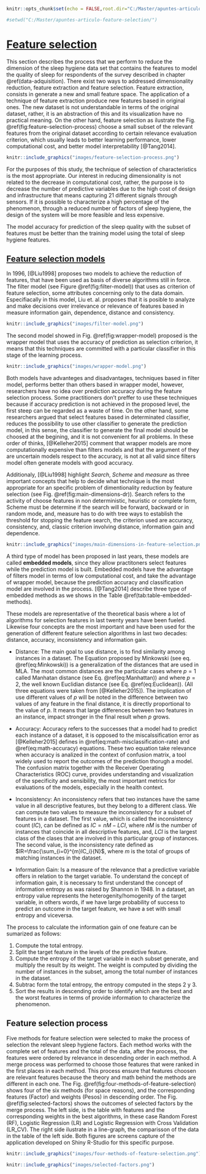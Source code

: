 ```r

knitr::opts_chunk$set(echo = FALSE,root.dir="C:/Master/apuntes-articulo-feature-selection/",fig.pos = 'H')

#setwd("C:/Master/apuntes-articulo-feature-selection/")
```



# [Feature selection](#feature-selection)

This section describes the process that we perform to reduce the dimension of the sleep hygiene data set  that contains the features to model the quality of sleep for respondents of the survey described in chapter \@ref(data-adquisition). There exist two ways to addressed dimensionality reduction, feature extraction and feature selection. Feature extraction, consists in generate a new and small feature space. The application of a technique of feature extraction produce new features based in original ones. The new dataset is not understandable in terms of the original dataset, rather, it is an abstraction of this and its visualization have no practical meaning. On the other hand, feature selection as ilustrate the Fig. \@ref(fig:feature-selection-process) choose a small subset of the relevant features from the original dataset according to certain relevance evaluation criterion, which usually leads to better learning performance, lower computational cost, and better model interpretability [@Tang2014]. 

```r
knitr::include_graphics("images/feature-selection-process.png")

```


For the purposes of this study, the technique of selection of characteristics is the most appropriate. Our interest in reducing dimensionality is not related to the decrease in computational cost, rather, the purpose is to decrease the number of predictive variables due to the high cost of design and infrastructure that means capturing 21 different signals through sensors. If it is possible to characterize a high percentage of the phenomenon, through a reduced number of factors of sleep hygiene, the design of the system will be more feasible and less expensive.

The model accuracy for prediction of the sleep quality with the subset of features must be better than the training model using the total of sleep hygiene features.  

## [Feature selection models](#feature-selection-model)
In 1996, [@Liu1998] proposes two models to achieve the reduction of features, that have been used as basis of diverse algorithms still in force. The filter model (see Figure \@ref(fig:filter-model)) that uses as criterion of feature selection, some attributes concerning only to the data domain. Especifiacally in this model, Liu et. al. proposes that it is posible to analyze and make decisions over irrelevance or relevance of features based in measure information gain, dependence, distance and consistency.

```r
knitr::include_graphics("images/filter-model.png")

```

The second model showed in Fig. \@ref(fig:wrapper-model) proposed is the wrapper model that uses the accuracy of prediction as selection criterion, it means that this techniques are committed with a particular classifier in this stage of the learning process. 

```r
knitr::include_graphics("images/wrapper-model.png")

```

Both models have advanteges and disadvantages, techniques based in filter model, performs better than others based in wrapper model, however, researchers have no idea over prediction accuracy during the feature selection process. Some practitioners don't preffer to use these techniques because if accuracy prediction is not achieved in the proposed level, the first steep can be regarded as a waste of time. On the other hand, some researchers argued that select features based in determinated classifier, reduces the possibility to use other classifier to generate the prediction model, in this sense, the classifier to generate the final model should be choosed at the begining, and it is not convenient for all problems. In these order of thinks, [@Kelleher2015] comment that wrapper models are more computationally expensive than filters models and that the argument of they are uncertain models respect to the accuracy, is not at all valid since filters model often generate models with good accuracy.

Additionaly, [@Liu1998] highlight *Search*, *Scheme*  and *measure* as three important concepts that help to decide what technique is the most appropriate for an specific problem of dimentionality reduction by feature selection (see Fig. \@ref(fig:main-dimensions-dr)). Search refers to the activity of choose features in non deterministic, heuristic or complete form, Scheme must be determine if the search will be forward, backward or in random mode, and, measure has to do with tree ways to establish the threshold for stopping the feature search, the criterion used are accuracy, consistency, and, classic criterion involving distance, information gain and dependence. 


```r
knitr::include_graphics("images/main-dimensions-in-feature-selection.png")

```

A third type of model has been proposed in last years, these models are called **embedded models**, since they allow practitoners select features while the prediction model is built. Embedded models have the advantage of filters model in terms of low computational cost, and take the advantage of wrapper model, because the prediction accuracy and classification model are involved in the process. [@Tang2014] describe three type of embedded methods as we shows in the Table \@ref(tab:table-embedded-methods).

\begin{table}[h]
\centering
\caption{Embedded methods as \cite{Tang2014} describes and quoted verbatim in his paper.}
\label{tab:table-embedded-methods}
\begin{tabular}{|>{\centering\arraybackslash}p{3cm}|>{\arraybackslash}p{10cm}|>{\centering\arraybackslash}p{2cm}|}
\hline Method & Description & Cite \\ 
\hline Pruning & Utilizing all features to train a model and then attemp to eliminate some features by setting the corresponding coefficients to 0, while maintaining model performance such as recursive feature elimination using support vector machines (SVM) & \cite{Guyon2002} \\ 
\hline Build-in & Mechanism for feature selection as ID3 and C4.5 & \cite{Quinlan1986,Quinlan1993} \\ 
\hline Regularization & Utilices objective functions that minimize fitting errors and in the mean time force the coefficients to be small or ti be exact zero. & \cite{Ma2008} \\ 
\hline 
\end{tabular} 
\end{table}

These models are representative of the theoretical basis where a lot of algorithms for selection features in last twenty years have been fueled. Likewise four concepts are the most important and have been used for the generation of different feature selection algorithms in last two decades: distance, accuracy, inconsistency and information gain.

- Distance: The main goal to use distance, is to find similarity among instances in a dataset. The Equation proposed by Minkowski (see eq. \@ref(eq:Minkowski)) is a generalization of the distances that are used in MLA. The most common distances are the particular cases where $p=1$ called Manhatan distance (see Eq. \@ref(eq:Manhattan)) and where $p=2$, the well known Euclidian distance (see Eq. \@ref(eq:Euclidean)). (All three equations were taken from [@Kelleher2015]). The implication of use different values of $p$ will be noted in the difference between two values of any feature in the final distance, it is directly proportional to the value of $p$. It means that large differences between two features in an instance, impact stronger in the final result when $p$ grows.


\begin{equation}
      Euclidean(A,B)=\sqrt{(a_1-b_1)^2+(a_2-b_1)^2+\dots+(a_n-b_n)^2}
      (\#eq:Euclidean)
\end{equation}


\begin{equation}
      Manhattan(a,b)=\sum_{i=1}^{m}abs(a[i]-b[i])
      (\#eq:Manhattan)
\end{equation}

\begin{equation}
    Minkowski(a,b)=\left({\sum_{i=1}^{m}abs(a[i]-b[i])^p}\right)^{\frac{1}{p}}
    (\#eq:Minkowski)
\end{equation}




- Accuracy: Accuracy refers to the successes that a model had to predict each instance of a dataset, it is opposed to the miscalssification error as [@Kelleher2015] defines in \@ref(eq:math-misclassification-rate) and \@ref(eq:math-accuracy) equations. These two equation take relevance when accuracy is analized in the context of confusion matrix, a tool widely used to report the outcomes of the prediction thorugh a model. The confusion matrix together with the Receiver Operating Characteristics (ROC) curve, provides understanding and visualization of the specificity and sensibility, the most important metrics for evaluations of the models, especially in the health context.


\begin{equation}
  misclassification\ rate=\frac{(FP+FN)}{(TP+TN+FP+FN)}
  (\#eq:math-misclassification-rate)
\end{equation}

\begin{equation}
  accuracy=\frac{(TP+TN)}{(TP+TN+FP+FN)}
  (\#eq:math-accuracy)
\end{equation}

  

- Inconsistency: An inconsistency refers that two instances have the same value in all descriptive features, but they belong to a different class. We can compute two values to measure the inconsistency for a subset of features in a dataset. The first value, which is called the inconsistency count ($IC$), can be defined as $IC=nM-LCI$, where $nM$ is the number of instances that coincide in all descriptive features, and, $LCI$ is the largest class of the clases that are involved in this particular group of instances. The second value, is the inconsistency rate defined as $IR=\frac{\sum_{i=0}^{m}IC_i}{N}$, where $m$ is the total of groups of matching instances in the dataset.

 - Information Gain: Is a measure of the relevance that a predictive variable offers in relation to the target variable. To understand the concept of information gain, it is necessary to first understand the concept of information entropy as was raised by Shannon in 1948. In a dataset, an entropy value represents the heterogenity/homogenity of the target variable, in others words, if we have large probability of success to predict an outcome in the target feature, we have a set with small entropy and viceversa. 
 
The process to calculate the information gain of one feature can be sumarized as follows: 
 

1. Compute the total entropy.
2. Split the target feature in the levels of the predictive feature.
3. Compute the entropy of the target variable in each subset generate, and multiply the result by its weight. The weight is computed by dividing the number of instances in the subset, among the total number of instances in the dataset.
4. Subtrac form the total entropy, the entropy computed in the steps $2$ y $3$.
5. Sort the results in descending order to identify which are the best and the worst features in terms of provide information to characterize the phenomenon.

 <!--To calculate the information gain of one variable, it is necessary to split the target feature in sub sets by each level of the predictive variable, compute the entropy of each split and multiply the result per the weight of the level. Finally, the products will be summed and the total will be substracted from the total entropy of the  -->

## Feature selection process

Five methods for feature selection were selected to make the process of selection the relevant sleep hygiene factors. Each method works with the complete set of features and the total of the data, after the process, the features were ordered by relevance in descending order in each method. A merge process was performed to choose those features that were ranked in the first places in each method. This process ensure that features choosen are relevant features because the theory and math behind the methods are different in each one. The Fig. \@ref(fig:four-methods-of-feature-selection) shows four of the six methods (for space reasons), and the corresponding features (Factor) and weights (Pesos) in descending order. The Fig. \@ref(fig:selected-factors) shows the outcomes of selected factors by the merge process. The left side, is the table with features and the corresponding weights in the best algorithms, in these case Random Forest (RF), Logistic Regression (LR) and Logistic Regression with Cross Validation (LR_CV). The right side ilustrate in a line-graph, the comparisson of the data in the table of the left side. Both figures are screens capture of the application developed on Shiny R-Studio for this specific purpose.


```r
knitr::include_graphics("images/four-methods-of-feature-selection.png")

```

```r
knitr::include_graphics("images/selected-factors.png")

```
